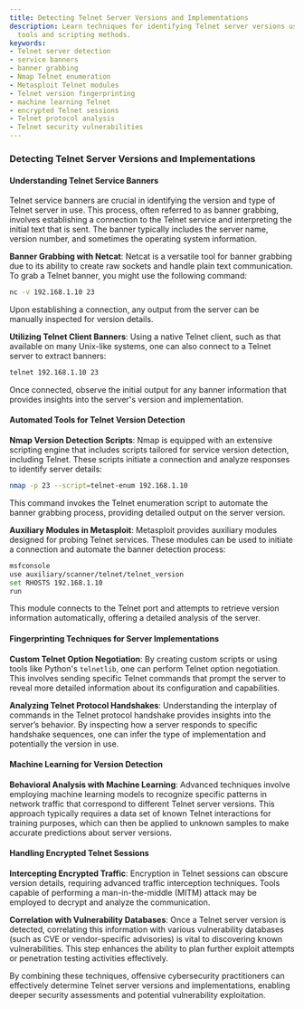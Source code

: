 ```yaml
---
title: Detecting Telnet Server Versions and Implementations
description: Learn techniques for identifying Telnet server versions using automated
  tools and scripting methods.
keywords:
- Telnet server detection
- service banners
- banner grabbing
- Nmap Telnet enumeration
- Metasploit Telnet modules
- Telnet version fingerprinting
- machine learning Telnet
- encrypted Telnet sessions
- Telnet protocol analysis
- Telnet security vulnerabilities
---
```


### Detecting Telnet Server Versions and Implementations

#### Understanding Telnet Service Banners
Telnet service banners are crucial in identifying the version and type of Telnet server in use. This process, often referred to as banner grabbing, involves establishing a connection to the Telnet service and interpreting the initial text that is sent. The banner typically includes the server name, version number, and sometimes the operating system information.

**Banner Grabbing with Netcat**: Netcat is a versatile tool for banner grabbing due to its ability to create raw sockets and handle plain text communication. To grab a Telnet banner, you might use the following command:
```bash
nc -v 192.168.1.10 23
```
Upon establishing a connection, any output from the server can be manually inspected for version details.

**Utilizing Telnet Client Banners**: Using a native Telnet client, such as that available on many Unix-like systems, one can also connect to a Telnet server to extract banners:
```bash
telnet 192.168.1.10 23
```
Once connected, observe the initial output for any banner information that provides insights into the server's version and implementation.

#### Automated Tools for Telnet Version Detection

**Nmap Version Detection Scripts**: Nmap is equipped with an extensive scripting engine that includes scripts tailored for service version detection, including Telnet. These scripts initiate a connection and analyze responses to identify server details:
```bash
nmap -p 23 --script=telnet-enum 192.168.1.10
```
This command invokes the Telnet enumeration script to automate the banner grabbing process, providing detailed output on the server version.

**Auxiliary Modules in Metasploit**: Metasploit provides auxiliary modules designed for probing Telnet services. These modules can be used to initiate a connection and automate the banner detection process:
```bash
msfconsole
use auxiliary/scanner/telnet/telnet_version
set RHOSTS 192.168.1.10
run
```
This module connects to the Telnet port and attempts to retrieve version information automatically, offering a detailed analysis of the server.

#### Fingerprinting Techniques for Server Implementations

**Custom Telnet Option Negotiation**: By creating custom scripts or using tools like Python's `telnetlib`, one can perform Telnet option negotiation. This involves sending specific Telnet commands that prompt the server to reveal more detailed information about its configuration and capabilities.

**Analyzing Telnet Protocol Handshakes**: Understanding the interplay of commands in the Telnet protocol handshake provides insights into the server’s behavior. By inspecting how a server responds to specific handshake sequences, one can infer the type of implementation and potentially the version in use.

#### Machine Learning for Version Detection

**Behavioral Analysis with Machine Learning**: Advanced techniques involve employing machine learning models to recognize specific patterns in network traffic that correspond to different Telnet server versions. This approach typically requires a data set of known Telnet interactions for training purposes, which can then be applied to unknown samples to make accurate predictions about server versions.

#### Handling Encrypted Telnet Sessions

**Intercepting Encrypted Traffic**: Encryption in Telnet sessions can obscure version details, requiring advanced traffic interception techniques. Tools capable of performing a man-in-the-middle (MITM) attack may be employed to decrypt and analyze the communication.

**Correlation with Vulnerability Databases**: Once a Telnet server version is detected, correlating this information with various vulnerability databases (such as CVE or vendor-specific advisories) is vital to discovering known vulnerabilities. This step enhances the ability to plan further exploit attempts or penetration testing activities effectively.

By combining these techniques, offensive cybersecurity practitioners can effectively determine Telnet server versions and implementations, enabling deeper security assessments and potential vulnerability exploitation.